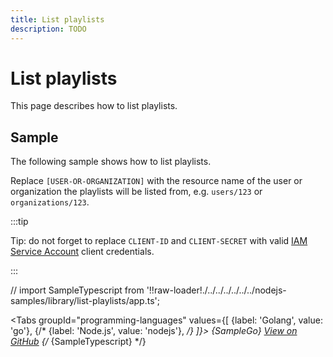 ```yaml
---
title: List playlists
description: TODO
---
```


# List playlists

This page describes how to list playlists.

## Sample

The following sample shows how to list playlists.

Replace `[USER-OR-ORGANIZATION]` with the resource name of the user or organization the playlists will be listed from, e.g. `users/123` or `organizations/123`.

:::tip

Tip: do not forget to replace `CLIENT-ID` and `CLIENT-SECRET` with valid [IAM Service Account](/authentication/service-accounts) client credentials.

:::

// import SampleTypescript from '!!raw-loader!./../../../../../../nodejs-samples/library/list-playlists/app.ts';


<Tabs
  groupId="programming-languages"
  values={[
    {label: 'Golang', value: 'go'},
    {/* {label: 'Node.js', value: 'nodejs'}, */}
  ]}>
  <TabItem value="go">
    <CodeBlock language="go">
      {SampleGo}
    </CodeBlock>
    <a href="https://github.com/animeapis/golang-samples/blob/master/library/list-playlists/main.go">View on GitHub</a>
  </TabItem>
  {/* <TabItem value="nodejs">
    <CodeBlock language="typescript">
      {SampleTypescript}
    </CodeBlock>
  </TabItem> */}
</Tabs>
